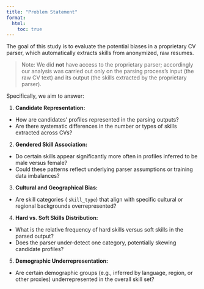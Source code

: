 ```yaml
---
title: "Problem Statement"
format:
  html:
    toc: true
---
```


The goal of this study is to evaluate the potential biases in a proprietary CV parser, which automatically extracts skills from anonymized, raw resumes. 

> Note: 
We did **not** have access to the proprietary parser; accordingly our analysis was carried out only on the parsing process’s input (the raw CV text) and its output (the skills extracted by the proprietary parser).


Specifically, we aim to answer:

1. **Candidate Representation:** 
- How are candidates’ profiles represented in the parsing outputs?
- Are there systematic differences in the number or types of skills extracted across CVs? 

2. **Gendered Skill Association:** 
- Do certain skills appear significantly more often in profiles inferred to be male versus female? 
- Could these patterns reflect underlying parser assumptions or training data imbalances? 

3. **Cultural and Geographical Bias:** 
- Are skill categories ( `skill_type`) that align with specific cultural or regional backgrounds overrepresented?

4. **Hard vs. Soft Skills Distribution:**
- What is the relative frequency of hard skills versus soft skills in the parsed output?
- Does the parser under‐detect one category, potentially skewing candidate profiles?

5. **Demographic Underrepresentation:** 
- Are certain demographic groups (e.g., inferred by language, region, or other proxies) underrepresented in the overall skill set? 
